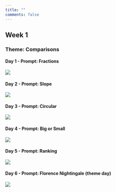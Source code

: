```yaml
---
title: ""
comments: false
---
```


::: column-page
## Week 1

### Theme: Comparisons

#### Day 1 - Prompt: Fractions

![](/fig/Day1.png){fig-align="center"}

#### Day 2 - Prompt: Slope

![](/fig/Day2.png){fig-align="center"}

#### Day 3 - Prompt: Circular

![](/fig/Day3.png){fig-align="center"}

#### Day 4 - Prompt: Big or Small

![](/fig/Day4.png){fig-align="center"}

#### Day 5 - Prompt: Ranking

![](/fig/Day5.png){fig-align="center"}

#### Day 6 - Prompt: Florence Nightingale (theme day)

![](/fig/Day6.png){fig-align="center"}
:::
